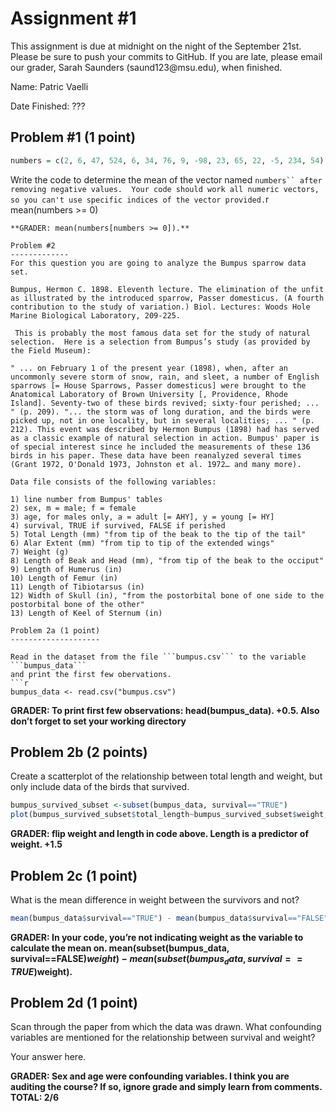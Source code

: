 Assignment #1
=============
This assignment is due at midnight on the night of the September 21st.
Please be sure to push your commits to GitHub. If you are late, please email
our grader, Sarah Saunders (saund123@msu.edu), when finished.

Name: Patric Vaelli

Date Finished: ???

Problem #1 (1 point)
--------------------
```r
numbers = c(2, 6, 47, 524, 6, 34, 76, 9, -98, 23, 65, 22, -5, 234, 54)
```
Write the code to determine the mean of the vector named ```numbers`` after removing
negative values. 
Your code should work all numeric vectors, so you can't use specific indices of the vector provided.
```r
mean(numbers >= 0)
```
**GRADER: mean(numbers[numbers >= 0]).**

Problem #2
-------------
For this question you are going to analyze the Bumpus sparrow data set.

Bumpus, Hermon C. 1898. Eleventh lecture. The elimination of the unfit as illustrated by the introduced sparrow, Passer domesticus. (A fourth contribution to the study of variation.) Biol. Lectures: Woods Hole Marine Biological Laboratory, 209-225.

 This is probably the most famous data set for the study of natural selection.  Here is a selection from Bumpus’s study (as provided by the Field Museum):

" ... on February 1 of the present year (1898), when, after an uncommonly severe storm of snow, rain, and sleet, a number of English sparrows [= House Sparrows, Passer domesticus] were brought to the Anatomical Laboratory of Brown University [, Providence, Rhode Island]. Seventy-two of these birds revived; sixty-four perished; ... " (p. 209). "... the storm was of long duration, and the birds were picked up, not in one locality, but in several localities; ... " (p. 212). This event was described by Hermon Bumpus (1898) had has served as a classic example of natural selection in action. Bumpus' paper is of special interest since he included the measurements of these 136 birds in his paper. These data have been reanalyzed several times (Grant 1972, O'Donald 1973, Johnston et al. 1972… and many more).

Data file consists of the following variables: 

1) line number from Bumpus' tables 
2) sex, m = male; f = female 
3) age, for males only, a = adult [= AHY], y = young [= HY]
4) survival, TRUE if survived, FALSE if perished 
5) Total Length (mm) "from tip of the beak to the tip of the tail" 
6) Alar Extent (mm) "from tip to tip of the extended wings" 
7) Weight (g) 
8) Length of Beak and Head (mm), "from tip of the beak to the occiput" 
9) Length of Humerus (in) 
10) Length of Femur (in) 
11) Length of Tibiotarsus (in) 
12) Width of Skull (in), "from the postorbital bone of one side to the postorbital bone of the other" 
13) Length of Keel of Sternum (in)

Problem 2a (1 point)
--------------------

Read in the dataset from the file ```bumpus.csv``` to the variable ```bumpus_data```
and print the first few obervations.
```r
bumpus_data <- read.csv("bumpus.csv")
```
**GRADER: To print first few observations: head(bumpus_data). +0.5. Also don't forget to set your working directory**

Problem 2b (2 points)
-------------
Create a scatterplot of the relationship between total length and weight, but only include data of the birds that survived.
```r
bumpus_survived_subset <-subset(bumpus_data, survival=="TRUE")
plot(bumpus_survived_subset$total_length~bumpus_survived_subset$weight, xlab="Weight", ylab="Total Length", main="Length vs Weight in Survivors")
```
**GRADER: flip weight and length in code above. Length is a predictor of weight. +1.5**

Problem 2c (1 point)
--------------------
What is the mean difference in weight between the survivors and not?
```r
mean(bumpus_data$survival=="TRUE") - mean(bumpus_data$survival=="FALSE")
```
**GRADER: In your code, you're not indicating weight as the variable to calculate the mean on. mean(subset(bumpus_data, survival==FALSE)$weight)-mean(subset(bumpus_data, survival==TRUE)$weight).**

Problem 2d (1 point)
--------------------
Scan through the paper from which the data was drawn. What confounding variables are mentioned for the relationship between survival and weight?

Your answer here.

**GRADER: Sex and age were confounding variables. I think you are auditing the course? If so, ignore grade and simply learn from comments. TOTAL: 2/6**


